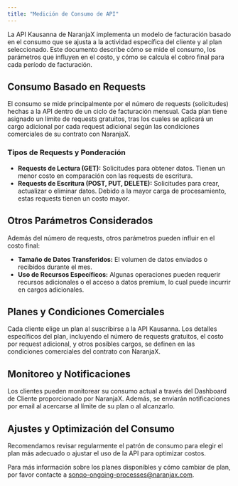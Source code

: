 ```yaml
---
title: "Medición de Consumo de API"
---
```


La API Kausanna de NaranjaX implementa un modelo de facturación basado en el consumo que se ajusta a la actividad específica del cliente y al plan seleccionado. Este documento describe cómo se mide el consumo, los parámetros que influyen en el costo, y cómo se calcula el cobro final para cada período de facturación.

## Consumo Basado en Requests

El consumo se mide principalmente por el número de requests (solicitudes) hechas a la API dentro de un ciclo de facturación mensual. Cada plan tiene asignado un límite de requests gratuitos, tras los cuales se aplicará un cargo adicional por cada request adicional según las condiciones comerciales de su contrato con NaranjaX.

### Tipos de Requests y Ponderación

- **Requests de Lectura (GET):** Solicitudes para obtener datos. Tienen un menor costo en comparación con las requests de escritura.
- **Requests de Escritura (POST, PUT, DELETE):** Solicitudes para crear, actualizar o eliminar datos. Debido a la mayor carga de procesamiento, estas requests tienen un costo mayor.

## Otros Parámetros Considerados

Además del número de requests, otros parámetros pueden influir en el costo final:

- **Tamaño de Datos Transferidos:** El volumen de datos enviados o recibidos durante el mes.
- **Uso de Recursos Específicos:** Algunas operaciones pueden requerir recursos adicionales o el acceso a datos premium, lo cual puede incurrir en cargos adicionales.

## Planes y Condiciones Comerciales

Cada cliente elige un plan al suscribirse a la API Kausanna. Los detalles específicos del plan, incluyendo el número de requests gratuitos, el costo por request adicional, y otros posibles cargos, se definen en las condiciones comerciales del contrato con NaranjaX.

## Monitoreo y Notificaciones

Los clientes pueden monitorear su consumo actual a través del Dashboard de Cliente proporcionado por NaranjaX. Además, se enviarán notificaciones por email al acercarse al límite de su plan o al alcanzarlo.

## Ajustes y Optimización del Consumo

Recomendamos revisar regularmente el patrón de consumo para elegir el plan más adecuado o ajustar el uso de la API para optimizar costos.

Para más información sobre los planes disponibles y cómo cambiar de plan, por favor contacte a sonqo-ongoing-processes@naranjax.com.
